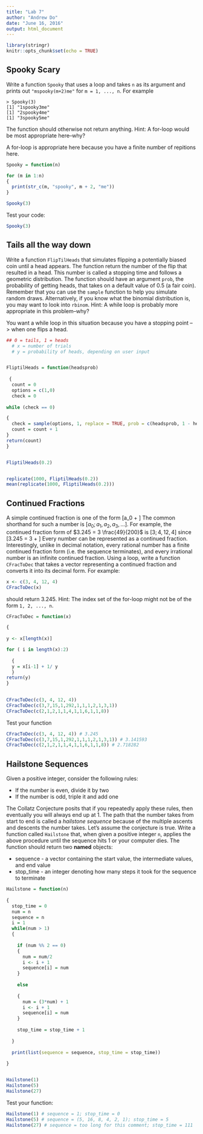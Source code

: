 ```yaml
---
title: "Lab 7"
author: "Andrew Do"
date: "June 16, 2016"
output: html_document
---
```


```r
library(stringr)
knitr::opts_chunk$set(echo = TRUE)
```

## Spooky Scary
Write a function `Spooky` that uses a loop and takes `n` as its argument and prints out `"mspooky(m+2)me"` for `m = 1, ..., n`.  For example
```
> Spooky(3)
[1] "1spooky3me"
[1] "2spooky4me"
[1] "3spooky5me"
```
The function should otherwise not return anything.  Hint: A for-loop would be most appropriate here--why?

A for-loop is appropriate here because you have a finite number of repitions here. 

```r

Spooky = function(n)

for (m in 1:n)
{
  print(str_c(m, "spooky", m + 2, "me"))
}

Spooky(3)

```
Test your code:
```r
Spooky(3)
```

## Tails all the way down
Write a function `FlipTilHeads` that simulates flipping a potentially biased coin until a head appears.  The function return the number of the flip that resulted in a head. This number is called a stopping time and follows a geometric distribution. The function should have an argument `prob`, the probability of getting heads, that takes on a default value of 0.5 (a fair coin). Remember that you can use the `sample` function to help you simulate random draws.  Alternatively, if you know what the binomial distribution is, you may want to look into `rbinom`.  Hint: A while loop is probably more appropriate in this problem--why?


You want a while loop in this situation because you have a stopping point --> when one flips a head. 

```r
## 0 = tails, 1 = heads
  # x = number of trials 
  # y = probability of heads, depending on user input


FliptilHeads = function(headsprob)
  
 {  
  count = 0
  options = c(1,0)
  check = 0
  
while (check == 0)

{
  check = sample(options, 1, replace = TRUE, prob = c(headsprob, 1 - headsprob))
  count = count + 1
}
return(count)
}


FliptilHeads(0.2)


replicate(1000, FliptilHeads(0.2))
mean(replicate(1000, FliptilHeads(0.2)))

```

## Continued Fractions

A simple continued fraction is one of the form \[a_0 + \dfrac{1}{a_1 + \dfrac{1}{a_2 + \dfrac{1}{a_3 + ...}}}\]
The common shorthand for such a number is $\left[a_0; a_1, a_2, a_3, ...\right]$.  For example, the continued fraction form of $3.245 = 3 \frac{49}{200}$ is $\left[3; 4, 12, 4\right]$ since \[3.245 = 3 + \dfrac{1}{4 + \dfrac{1}{12 + \dfrac{1}{4}}}\]  Every number can be represented as a continued fraction.  Interestingly, unlike in decimal notation, every rational number has a finite continued fraction form (i.e. the sequence terminates), and every irrational number is an infinite continued fraction.  Using a loop, write a function `CFracToDec` that takes a vector representing a continued fraction and converts it into its decimal form.  For example:
```r
x <- c(3, 4, 12, 4)
CFracToDec(x)
```
should return 3.245.  Hint: The index set of the for-loop might not be of the form `1, 2, ..., n`.

```r

CFracToDec = function(x)

{
  
y <- x[length(x)]  

for ( i in length(x):2) 
  
  {
  y = x[i-1] + 1/ y
  }
return(y)
}
  

CFracToDec(c(3, 4, 12, 4))
CFracToDec(c(3,7,15,1,292,1,1,1,2,1,3,1))
CFracToDec(c(2,1,2,1,1,4,1,1,6,1,1,8))

```
Test your function 
```r
CFracToDec(c(3, 4, 12, 4)) # 3.245
CFracToDec(c(3,7,15,1,292,1,1,1,2,1,3,1)) # 3.141593
CFracToDec(c(2,1,2,1,1,4,1,1,6,1,1,8)) # 2.718282
```

## Hailstone Sequences 
Given a positive integer, consider the following rules:

* If the number is even, divide it by two
* If the number is odd, triple it and add one

The Collatz Conjecture posits that if you repeatedly apply these rules, then eventually you will always end up at 1.  The path that the number takes from start to end is called a _hailstone sequence_ because of the multiple ascents and descents the number takes.  Let's assume the conjecture is true.  Write a function called `Hailstone` that, when given a positive integer `n`, applies the above procedure until the sequence hits 1 or your computer dies.  The function should return two __named__ objects:

* sequence - a vector containing the start value, the intermediate values, and end value
* stop_time - an integer denoting how many steps it took for the sequence to terminate

```r

Hailstone = function(n)
  
{
  stop_time = 0
  num = n
  sequence = n
  i = 1
  while(num > 1)
  {
    
    if (num %% 2 == 0)
    {
      num = num/2
      i <- i + 1
      sequence[i] = num
    }
    
    else 
      
    {
      num = (3*num) + 1
      i <- i + 1
      sequence[i] = num
    }
    
    stop_time = stop_time + 1
    
  }
  
  print(list(sequence = sequence, stop_time = stop_time))
  
}


Hailstone(1)
Hailstone(5)
Hailstone(27)
```
Test your function:
```r
Hailstone(1) # sequence = 1; stop_time = 0
Hailstone(5) # sequence = (5, 16, 8, 4, 2, 1); stop_time = 5
Hailstone(27) # sequence = too long for this comment; stop_time = 111
```

